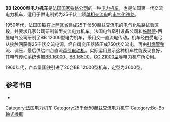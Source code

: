 {{Infobox Locomotive
| name = BB 12000
| image = SNCF BB12125 Mulhouse FRA 001.jpg
| caption = BB 12125号机车
| type = [[电力机车|电力机车]]
| origin = {{FRA}}
| designer = 
| builder = 
| buildmodel = 
| ordernumber = 
| serialnumber = 12001～12148
| roadnumber = 
| builddate = 1954年—1961年
| totalproduction  = 148台
| user = [[法國國家鐵路公司|法國國家鐵路公司]]
| railroad = 
| deliverydate = 
| firstrundate = 
| lastrundate = 
| retiredate = 
| scrapdate = 
| nicknames = 
| aarwheels = 
| uicclass = [[Bo'Bo'|Bo'Bo']]
| gauge = 1,435毫米
| trucks = 
| bogies = 
| wheeldiameter = 
| axleload = 21吨
| wheelbase = 
| minimumcurve = 
| length = 15,200毫米
| width = 
| height = 
| framesize = 
| weight = 
| sandcap = 
| electricsystem = AC 50Hz 25kV
| collectionmethod = 
| transmission = 交—直流电
| tractionmotors = SW 435 × 4
| topspeed = 120～140公里/小时
| sustainedspeed = 
| poweroutput = 2,470千瓦
| tractiveeffort = 
| factorofadhesion = 
| locobrakes = 
| locobrakepower = 
| locobrakeforce = 
| trainbrakes = 
| safety = 
| notes =
}}
'''BB 12000型电力机车'''是[[法国国家铁路公司|法国国家铁路公司]]的一种[[电力机车|电力机车]]，也是法国第一代交流电力机车，适用于供电制式为25千伏工频[[单相交流电|单相交流电]]的[[电气化铁路|电气化铁路]]。

1950年代，法国国铁在[[上萨瓦省|上萨瓦省]]建成25千伏50赫兹交流电的电气化铁路试验区段，并要求几家公司研制新型交流电力机车。法国电气牵引设备公司和[[施耐德电气|施耐德]]-西屋电气公司研制了BB 12000型电力机车，采用交—直流电传动，机车经由受电弓从接触网获得25千伏交流电源，经自耦变压器降压成750伏交流电，再由[[引燃管|引燃管]]整流、调压，最后供给四台直流[[牵引电动机|牵引电动机]]。实际运用显示这种机车性能表现良好，其电气传动系统也被[[BB_16000型电力机车|BB 16000]]、[[BB_16500型电力机车|BB 16500]]、[[CC_21000型电力机车|CC 21000型]]等电力机车所沿用。

1960年代，卢森堡国铁引进了20台BB 12000型机车，定型为3600型。

== 参考书目 ==
* {{cite book |author=Denis Redoutey |title=''"Le matériel moteur de la SNCF"'' |year=2007 |publisher=La Vie du Rail |location=Auray |isbn=978-2-915034-65-3 }}

{{SNCF locomotives}}

[[Category:法国电力机车|Category:法国电力机车]]
[[Category:25千伏50赫兹交流电力机车|Category:25千伏50赫兹交流电力机车]]
[[Category:Bo-Bo軸式機車|Category:Bo-Bo軸式機車]]